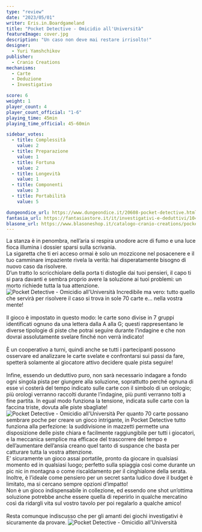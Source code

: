 ```yaml
---
type: "review"
date: "2023/05/01"
writer: Eris.in.Boardgameland
title: "Pocket Detective - Omicidio all'Università"
featureImage: cover.jpg
description: "Un caso non deve mai restare irrisolto!"
designer:
  - Yuri Yamshchikov
publisher:
  - Cranio Creations
mechanisms:
  - Carte
  - Deduzione
  - Investigativo

score: 6
weight: 1
player_count: 4
player_count_official: "1-6"
playing_time: 45min
playing_time_official: 45-60min

sidebar_votes:
  - title: Complessità
    value: 2
  - title: Preparazione
    value: 1
  - title: Fortuna
    value: 2
  - title: Longevità
    value: 1
  - title: Componenti
    value: 3
  - title: Portabilità
    value: 5

dungeondice_url: https://www.dungeondice.it/20608-pocket-detective.html?dda=9A5FB278F
fantasia_url: https://fantasiastore.it/it/investigativi-e-deduttivi/10423-pocket-detective-omicidio-alluniversita.html?aff=47
blasone_url: https://www.blasoneshop.it/catalogo-cranio-creations/pocket-detective-omicidio-all-universita-99-2079
---
```


<Setting>
  La stanza è in penombra, nell’aria si respira unodore acre di fumo e una luce
  fioca illumina i dossier sparsi sulla scrivania.
  <br />
  La sigaretta che ti eri acceso ormai è solo un mozzicone nel posacenere e il
  tuo camminare impaziente rivela la verità: hai disperatamente bisogno di nuovo
  caso da risolvere.
  <br />
  D’un tratto lo scricchiolare della porta ti distoglie dai tuoi pensieri, il
  capo ti si para davanti e sembra proprio avere la soluzione ai tuoi problemi:
  un morto richiede tutta la tua attenzione.
</Setting>

<img src="./game1.jpg" alt="Pocket Detective - Omicidio all'Università" />

<Rules>
  Incredibile ma vero: tutto quello che servirà per risolvere il caso si trova
  in sole 70 carte e… nella vostra mente!
  <br />
  <br />
  Il gioco è impostato in questo modo: le carte sono divise in 7 gruppi identificati
  ognuno da una lettera dalla A alla G; questi rappresentano le diverse tipologie
  di piste che potrai seguire durante l’indagine e che non dovrai assolutamente svelare
  finché non verrà indicato!
  <br />
  <br />
  È un cooperativo a turni, quindi anche se tutti i partecipanti possono
  osservare ed analizzare le carte svelate e confrontarsi sui passi da fare,
  spetterà solamente al giocatore attivo decidere quale pista seguire!
  <br />
  <br />
  Infine, essendo un deduttivo puro, non sarà necessario indagare a fondo ogni singola
  pista per giungere alla soluzione, soprattutto perché ognuna di esse vi costerà
  del tempo indicato sulle carte con il simbolo di un orologio; più orologi verranno
  raccolti durante l’indagine, più punti verranno tolti a fine partita. In egual
  modo funziona la tensione, indicata sulle carte con la faccina triste, dovuta alle
  piste sbagliate!
</Rules>

<img src="./game2.jpg" alt="Pocket Detective - Omicidio all'Università" />

<Feedback>
  Per quanto 70 carte possano sembrare poche per creare un gioco intrigante, in
  Pocket Detective tutto funziona alla perfezione: la suddivisione in mazzetti
  permette una disposizione delle piste chiara e facilmente raggiungibile per
  tutti i giocatori, e la meccanica semplice ma efficace del trascorrere del
  tempo e dell’aumentare dell’ansia creano quel tanto di suspance che basta per
  catturare tutta la vostra attenzione.
  <br />
  E’ sicuramente un gioco assai portatile, pronto da giocare in qualsiasi
  momento ed in qualsiasi luogo; perfetto sulla spiaggia così come durante un
  pic nic in montagna o come riscaldamento per il cinghialone della serata.
  Inoltre, è l’ideale come pensiero per un secret santa ludico dove il budget è
  limitato, ma si cercano sempre opzioni d’impatto!
  <br />
  Non è un gioco indispensabile in collezione, ed essendo one shot un’ottima
  soluzione potrebbe anche essere quella di reperirlo in qualche mercatino così
  da ridargli vita sul vostro tavolo per poi regalarlo a qualche amico!
  <br />
  <br />
  Resta comunque indiscusso che per gli amanti dei giochi investigativi è sicuramente
  da provare.
</Feedback>

<img src="./game3.jpg" alt="Pocket Detective - Omicidio all'Università" />
